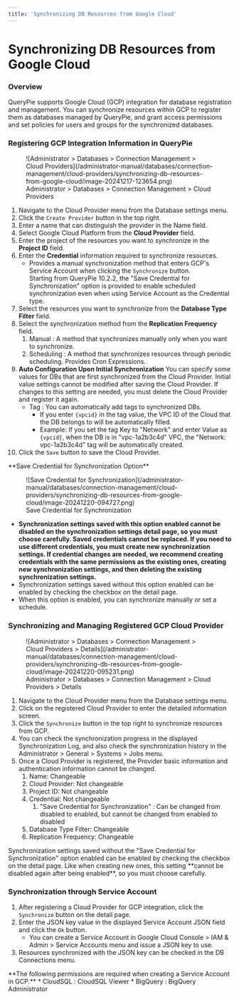 ```yaml
---
title: 'Synchronizing DB Resources from Google Cloud'
---
```



# Synchronizing DB Resources from Google Cloud

### Overview

QueryPie supports Google Cloud (GCP) integration for database registration and management. You can synchronize resources within GCP to register them as databases managed by QueryPie, and grant access permissions and set policies for users and groups for the synchronized databases.

### Registering GCP Integration Information in QueryPie

<figure data-layout="center" data-align="center">
![Administrator &gt; Databases &gt; Connection Management &gt; Cloud Providers](/administrator-manual/databases/connection-management/cloud-providers/synchronizing-db-resources-from-google-cloud/image-20241217-123654.png)
<figcaption>
Administrator &gt; Databases &gt; Connection Management &gt; Cloud Providers
</figcaption>
</figure>

1. Navigate to the Cloud Provider menu from the Database settings menu.
2. Click the `Create Provider` button in the top right.
3. Enter a name that can distinguish the provider in the Name field.
4. Select Google Cloud Platform from the **Cloud Provider** field.
5. Enter the project of the resources you want to synchronize in the **Project ID** field.
6. Enter the **Credential** information required to synchronize resources.
    * Provides a manual synchronization method that enters GCP's Service Account when clicking the `Synchronize` button. <br/>Starting from QueryPie 10.2.2, the "Save Credential for Synchronization" option is provided to enable scheduled synchronization even when using Service Account as the Credential type.
7. Select the resources you want to synchronize from the **Database Type Filter** field. 
8. Select the synchronization method from the **Replication Frequency** field.
    1. Manual : A method that synchronizes manually only when you want to synchronize.
    2. Scheduling : A method that synchronizes resources through periodic scheduling. Provides Cron Expressions.
9. **Auto Configuration Upon Initial Synchronization** You can specify some values for DBs that are first synchronized from the Cloud Provider. Initial value settings cannot be modified after saving the Cloud Provider. If changes to this setting are needed, you must delete the Cloud Provider and register it again.
    * Tag : You can automatically add tags to synchronized DBs.
        * If you enter `{vpcid}` in the tag value, the VPC ID of the Cloud that the DB belongs to will be automatically filled.
        * Example: If you set the tag Key to "Network" and enter Value as `{vpcid}`, when the DB is in "vpc-1a2b3c4d" VPC, the "Network: vpc-1a2b3c4d" tag will be automatically created.
10. Click the `Save` button to save the Cloud Provider.

<Callout type="important">
**Save Credential for Synchronization Option**

<figure data-layout="center" data-align="center">
![Save Credential for Synchronization](/administrator-manual/databases/connection-management/cloud-providers/synchronizing-db-resources-from-google-cloud/image-20241220-094727.png)
<figcaption>
Save Credential for Synchronization
</figcaption>
</figure>

*  **Synchronization settings saved with this option enabled cannot be disabled on the synchronization settings detail page, so you must choose carefully. Saved credentials cannot be replaced. If you need to use different credentials, you must create new synchronization settings. If credential changes are needed, we recommend creating credentials with the same permissions as the existing ones, creating new synchronization settings, and then deleting the existing synchronization settings.** 
* Synchronization settings saved without this option enabled can be enabled by checking the checkbox on the detail page.
* When this option is enabled, you can synchronize manually or set a schedule.
</Callout>

### Synchronizing and Managing Registered GCP Cloud Provider

<figure data-layout="center" data-align="center">
![Administrator &gt; Databases &gt; Connection Management &gt; Cloud Providers &gt; Details](/administrator-manual/databases/connection-management/cloud-providers/synchronizing-db-resources-from-google-cloud/image-20241220-095231.png)
<figcaption>
Administrator &gt; Databases &gt; Connection Management &gt; Cloud Providers &gt; Details
</figcaption>
</figure>

1. Navigate to the Cloud Provider menu from the Database settings menu.
2. Click on the registered Cloud Provider to enter the detailed information screen.
3. Click the `Synchronize` button in the top right to synchronize resources from GCP.
4. You can check the synchronization progress in the displayed Synchronization Log, and also check the synchronization history in the Administrator &gt; General &gt; Systems &gt; Jobs menu.
5. Once a Cloud Provider is registered, the Provider basic information and authentication information cannot be changed.
    1. Name: Changeable
    2. Cloud Provider: Not changeable
    3. Project ID: Not changeable
    4. Credential: Not changeable
        1. "Save Credential for Synchronization" : Can be changed from disabled to enabled, but cannot be changed from enabled to disabled
    5. Database Type Filter: Changeable
    6. Replication Frequency: Changeable

<Callout type="important">
Synchronization settings saved without the "Save Credential for Synchronization" option enabled can be enabled by checking the checkbox on the detail page. Like when creating new ones, this setting **cannot be disabled again after being enabled**, so you must choose carefully.
</Callout>

### Synchronization through Service Account

1. After registering a Cloud Provider for GCP integration, click the `Synchronize` button on the detail page.
2. Enter the JSON key value in the displayed Service Account JSON field and click the `Ok` button.
    * You can create a Service Account in Google Cloud Console &gt; IAM &amp; Admin &gt; Service Accounts menu and issue a JSON key to use. 
3. Resources synchronized with the JSON key can be checked in the DB Connections menu.

<Callout type="info">
**The following permissions are required when creating a Service Account in GCP.**
* CloudSQL : CloudSQL Viewer
* BigQuery : BigQuery Administrator
</Callout>
